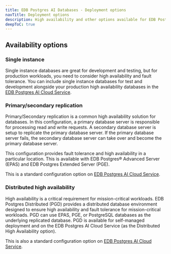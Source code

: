 ```yaml
---
title: EDB Postgres AI Databases - Deployment options
navTitle: Deployment options
description: High availability and other options available for EDB Postgres AI databases and on EDB Postgres AI Cloud Service.
deepToC: true
---
```


## Availability options

### Single instance

Single instance databases are great for development and testing, but for
production workloads, you need to consider high availability and fault
tolerance. You can include single instance databases for test and development
alongside your production high availability databases in the [EDB Postgres AI
Cloud Service](../cloud-service).

### Primary/secondary replication

Primary/Secondary replication is a common high availability solution for
databases. In this configuration, a primary database server is responsible for
processing read and write requests. A secondary database server is setup to
replicate the primary database server. If the primary database server fails, the
secondary database server can take over and become the primary database server. 

This configuration provides fault tolerance and high availability in a
particular location. This is available with EDB Postgres® Advanced Server (EPAS)
and EDB Postgres Extended Server (PGE). 

This is a standard configuration option on [EDB Postgres AI Cloud
Service](../cloud-service).

### Distributed high availability

High availability is a critical requirement for mission-critical workloads. EDB
Postgres Distributed (PGD) provides a distributed database environment designed
to ensure high availability and fault tolerance for mission-critical workloads.
PGD can use EPAS, PGE, or PostgreSQL databases as the underlying replicated
database. PGD is available for self-managed deployment and on the EDB Postgres
AI Cloud Service (as the Distributed High Availability option).

This is also a standard configuration option on [EDB Postgres AI Cloud
Service](../cloud-service).

